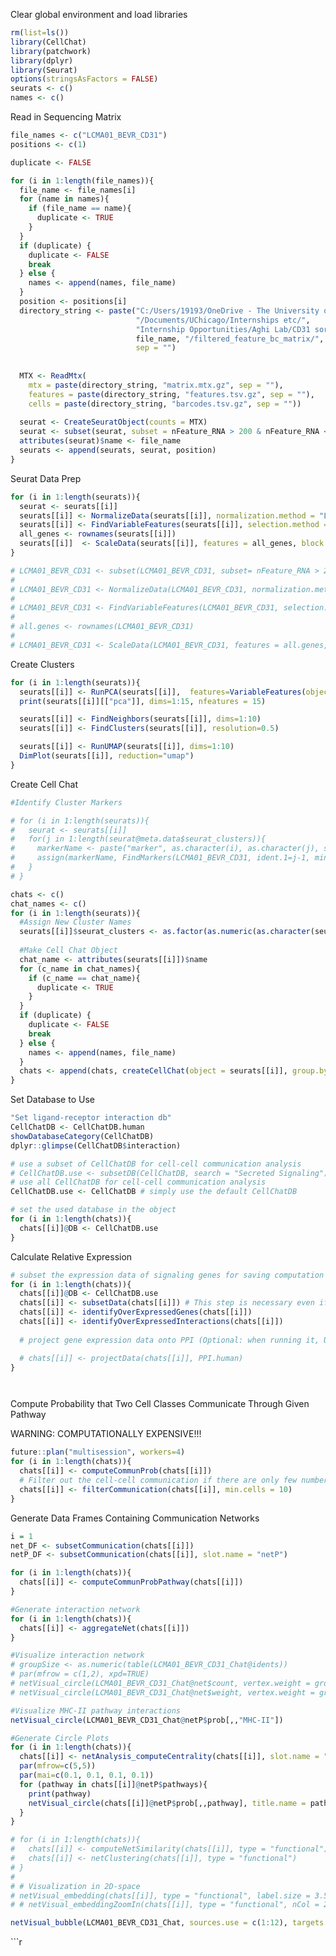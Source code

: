 Clear global environment and load libraries
```r
rm(list=ls())
library(CellChat)
library(patchwork)
library(dplyr)
library(Seurat)
options(stringsAsFactors = FALSE)
seurats <- c()
names <- c()
```

Read in Sequencing Matrix
```r
file_names <- c("LCMA01_BEVR_CD31")
positions <- c(1)

duplicate <- FALSE

for (i in 1:length(file_names)){
  file_name <- file_names[i]
  for (name in names){
    if (file_name == name){
      duplicate <- TRUE
    }
  }
  if (duplicate) {
    duplicate <- FALSE
    break
  } else {
    names <- append(names, file_name)
  }
  position <- positions[i]
  directory_string <- paste("C:/Users/19193/OneDrive - The University of Chicago",
                            "/Documents/UChicago/Internships etc/",
                            "Internship Opportunities/Aghi Lab/CD31 sorted/",
                            file_name, "/filtered_feature_bc_matrix/",
                            sep = "")
  
  
  MTX <- ReadMtx(
    mtx = paste(directory_string, "matrix.mtx.gz", sep = ""),
    features = paste(directory_string, "features.tsv.gz", sep = ""),
    cells = paste(directory_string, "barcodes.tsv.gz", sep = ""))
  
  seurat <- CreateSeuratObject(counts = MTX)
  seurat <- subset(seurat, subset = nFeature_RNA > 200 & nFeature_RNA < 2500)
  attributes(seurat)$name <- file_name
  seurats <- append(seurats, seurat, position)
}

```

Seurat Data Prep
```r

for (i in 1:length(seurats)){
  seurat <- seurats[[i]]
  seurats[[i]] <- NormalizeData(seurats[[i]], normalization.method = "LogNormalize", scale.factor = 10000)
  seurats[[i]] <- FindVariableFeatures(seurats[[i]], selection.method = "vst", nfeatures=2000)
  all_genes <- rownames(seurats[[i]])
  seurats[[i]]  <- ScaleData(seurats[[i]], features = all_genes, block.size = 1000)
}

# LCMA01_BEVR_CD31 <- subset(LCMA01_BEVR_CD31, subset= nFeature_RNA > 200 & nFeature_RNA < 2500)
# 
# LCMA01_BEVR_CD31 <- NormalizeData(LCMA01_BEVR_CD31, normalization.method = "LogNormalize", scale.factor = 10000)
# 
# LCMA01_BEVR_CD31 <- FindVariableFeatures(LCMA01_BEVR_CD31, selection.method = "vst", nfeatures=2000)
# 
# all.genes <- rownames(LCMA01_BEVR_CD31)
# 
# LCMA01_BEVR_CD31 <- ScaleData(LCMA01_BEVR_CD31, features = all.genes, block.size = 1000)
```
Create Clusters
```r
for (i in 1:length(seurats)){
  seurats[[i]] <- RunPCA(seurats[[i]],  features=VariableFeatures(object=seurats[[i]]))
  print(seurats[[i]][["pca"]], dims=1:15, nfeatures = 15)

  seurats[[i]] <- FindNeighbors(seurats[[i]], dims=1:10)
  seurats[[i]] <- FindClusters(seurats[[i]], resolution=0.5)

  seurats[[i]] <- RunUMAP(seurats[[i]], dims=1:10)
  DimPlot(seurats[[i]], reduction="umap")
}
```

Create Cell Chat
```r
#Identify Cluster Markers

# for (i in 1:length(seurats)){
#   seurat <- seurats[[i]]
#   for(j in 1:length(seurat@meta.data$seurat_clusters)){
#     markerName <- paste("marker", as.character(i), as.character(j), sep="")
#     assign(markerName, FindMarkers(LCMA01_BEVR_CD31, ident.1=j-1, min.pct=0.1))
#   }
# }

chats <- c()
chat_names <- c()
for (i in 1:length(seurats)){
  #Assign New Cluster Names
  seurats[[i]]$seurat_clusters <- as.factor(as.numeric(as.character(seurats[[i]]$seurat_clusters)) + 1)
  
  #Make Cell Chat Object
  chat_name <- attributes(seurats[[i]])$name
  for (c_name in chat_names){
    if (c_name == chat_name){
      duplicate <- TRUE
    }
  }
  if (duplicate) {
    duplicate <- FALSE
    break
  } else {
    names <- append(names, file_name)
  }
  chats <- append(chats, createCellChat(object = seurats[[i]], group.by="seurat_clusters"))
}
```

Set Database to Use
```r


"Set ligand-receptor interaction db"
CellChatDB <- CellChatDB.human
showDatabaseCategory(CellChatDB)
dplyr::glimpse(CellChatDB$interaction)

# use a subset of CellChatDB for cell-cell communication analysis
# CellChatDB.use <- subsetDB(CellChatDB, search = "Secreted Signaling") # use Secreted Signaling
# use all CellChatDB for cell-cell communication analysis
CellChatDB.use <- CellChatDB # simply use the default CellChatDB

# set the used database in the object
for (i in 1:length(chats)){
  chats[[i]]@DB <- CellChatDB.use
}
```

Calculate Relative Expression
```r
# subset the expression data of signaling genes for saving computation cost
for (i in 1:length(chats)){
  chats[[i]]@DB <- CellChatDB.use
  chats[[i]] <- subsetData(chats[[i]]) # This step is necessary even if using the whole database
  chats[[i]] <- identifyOverExpressedGenes(chats[[i]])
  chats[[i]] <- identifyOverExpressedInteractions(chats[[i]])
  
  # project gene expression data onto PPI (Optional: when running it, USER should set `raw.use = FALSE` in the function `computeCommunProb()` in order to use the projected data)

  # chats[[i]] <- projectData(chats[[i]], PPI.human)
}




```

Compute Probability that Two Cell Classes Communicate Through Given Pathway

WARNING: COMPUTATIONALLY EXPENSIVE!!! 
```r
future::plan("multisession", workers=4)
for (i in 1:length(chats)){
  chats[[i]] <- computeCommunProb(chats[[i]])
  # Filter out the cell-cell communication if there are only few number of cells in certain cell groups
  chats[[i]] <- filterCommunication(chats[[i]], min.cells = 10)
}
```
Generate Data Frames Containing Communication Networks
```r
i = 1
net_DF <- subsetCommunication(chats[[i]])
netP_DF <- subsetCommunication(chats[[i]], slot.name = "netP")
```

```r
for (i in 1:length(chats)){
  chats[[i]] <- computeCommunProbPathway(chats[[i]])
}
```

```r
#Generate interaction network
for (i in 1:length(chats)){
  chats[[i]] <- aggregateNet(chats[[i]])
}

#Visualize interaction network
# groupSize <- as.numeric(table(LCMA01_BEVR_CD31_Chat@idents))
# par(mfrow = c(1,2), xpd=TRUE)
# netVisual_circle(LCMA01_BEVR_CD31_Chat@net$count, vertex.weight = groupSize, weight.scale = T, label.edge= F, title.name = "Number of interactions")
# netVisual_circle(LCMA01_BEVR_CD31_Chat@net$weight, vertex.weight = groupSize, weight.scale = T, label.edge= F, title.name = "Interaction weights/strength")
```

```r
#Visualize MHC-II pathway interactions
netVisual_circle(LCMA01_BEVR_CD31_Chat@netP$prob[,,"MHC-II"])
```

```r
#Generate Circle Plots
for (i in 1:length(chats)){
  chats[[i]] <- netAnalysis_computeCentrality(chats[[i]], slot.name = "netP")
  par(mfrow=c(5,5))
  par(mai=c(0.1, 0.1, 0.1, 0.1))
  for (pathway in chats[[i]]@netP$pathways){
    print(pathway)
    netVisual_circle(chats[[i]]@netP$prob[,,pathway], title.name = pathway)
  }
}

```

```r

# for (i in 1:length(chats)){
#   chats[[i]] <- computeNetSimilarity(chats[[i]], type = "functional")
#   chats[[i]] <- netClustering(chats[[i]], type = "functional")
# }
# 
# # Visualization in 2D-space
# netVisual_embedding(chats[[i]], type = "functional", label.size = 3.5)
# # netVisual_embeddingZoomIn(chats[[i]], type = "functional", nCol = 2)
```

```r

netVisual_bubble(LCMA01_BEVR_CD31_Chat, sources.use = c(1:12), targets.use = c(1:12), remove.isolate = FALSE)
```

```r



